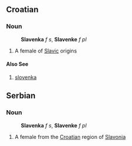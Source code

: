 ==Croatian==
===Noun===
:'''Slavenka''' ''f s'', '''Slavenke''' ''f pl''
#A female of [[Slavic]] origins
====Also See====
#[[slovenka]]

==Serbian==
===Noun===
:'''Slavenka''' ''f s'', '''Slavenke''' ''f pl''
#A female from the [[Croatian]] region of [[Slavonia]]